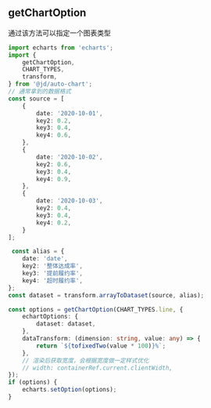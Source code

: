 
<Meta title="api/getChartOption" />

## getChartOption

通过该方法可以指定一个图表类型

```ts
import echarts from 'echarts';
import {
    getChartOption,
    CHART_TYPES,
    transform,
} from '@jd/auto-chart';
// 通常拿到的数据格式
const source = [
    {
        date: '2020-10-01',
        key2: 0.2,
        key3: 0.4,
        key4: 0.6,
    },
    {
        date: '2020-10-02',
        key2: 0.6,
        key3: 0.4,
        key4: 0.9,
    },
    {
        date: '2020-10-03',
        key2: 0.4,
        key3: 0.4,
        key4: 0.2,
    }
];

 const alias = {
    date: 'date',
    key2: '整体达成率',
    key3: '提前履约率',
    key4: '超时履约率',
};
const dataset = transform.arrayToDataset(source, alias);

const options = getChartOption(CHART_TYPES.line, {
    echartOptions: {
        dataset: dataset,
    },
    dataTransform: (dimension: string, value: any) => {
        return `${tofixedTwo(value * 100)}%`;
    },
    // 渲染后获取宽度，会根据宽度做一定样式优化
    // width: containerRef.current.clientWidth,
});
if (options) {
    echarts.setOption(options);
}
```
